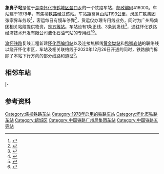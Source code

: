 {{noteTA
|1=zh-cn:始发车次; zh-hk:列車班次;
|2=zh-cn:车次; zh-hk:班次;
}}
{{Infobox China railway station 
|车站名称 = 象鼻子站
|eng_name = Xiangbizi Railway Station
|车站名称拼音 = 
|车站位置 = [[湖南|湖南]][[怀化市|怀化市]][[鹤城区|鹤城区]][[盈口乡|盈口乡]]武陵北路3号
|归属 = [[广铁集团|广铁集团]]张家界车务段
|线路 = [[焦柳铁路|焦柳铁路]]
|type=会让站
|tracks =4 
|车站代码=44768<ref>{{cite book|title=中华人民共和国铁路车站代码（GB/T 10302-2010）|publisher=中国标准出版社|year=2010|isbn=155066140495|ignore-isbn-error=true|pages=40}}</ref>
|电报码=EBQ
|车站等级 = [[五等站_(中铁)|五等站]]
}}
'''象鼻子站'''是位于[[湖南|湖南]][[怀化市|怀化市]][[鹤城区|鹤城区]][[盈口乡|盈口乡]]的一个铁路车站，[[邮政编码|邮政编码]]418000。车站建于1978年，有[[焦柳铁路|焦柳铁路]]经过该站。车站距离[[月山站|月山站]]1193[[公里|公里]]，隶属[[广铁集团|广铁集团]]张家界车务段<ref>{{cite news|title=刻刀为笔书写抗疫情怀|url=http://www.peoplerail.com/rail/show-1850-433593-1.html|publisher=人民铁道网|date=2020-04-28}}</ref>，客运每日有慢车停靠<ref>{{cite news|title=相见、会同、象鼻子……竟然都是车站名？|url=https://www.sohu.com/a/348790076_118392|work=经济日报|publisher=搜狐网|date=2019-10-22}}</ref>，货运仅办理专用线业务，同时为广州局集团相关站段提供物资，是[[五等站_(中铁)|五等站]]。车站设有1条正线、3条到发线<ref>{{cite journal|author=申宏华|title=怀化南站点线能力利用与提高研究|publisher=华南理工大学|year=2007|doi=10.7666/d.Y1275821}}</ref>，通往怀化铁路经济技术开发有限公司液化石油气站的专用线<ref name="95306info">{{cite web|url=http://hyfw.95306.cn/hyinfo/action/FwcszsAction_index?type=1|title=营业站服务信息查询|publisher=中国铁路95306网|access-date=2020-12-28|archive-date=2018-09-14|archive-url=https://web.archive.org/web/20180914133603/http://hyfw.95306.cn/hyinfo/action/FwcszsAction_index?type=1|dead-url=no}}</ref><ref>{{cite journal|author=王充|title=怀化铁路枢纽货运系统布局优化研究|work=铁道货运|year=2019|doi=10.16669/j.cnki.issn.1004-2024.2019.03.07}}</ref>。

[[渝怀铁路|渝怀铁路]]复线工程新建[[怀化西站|怀化西编组站]]以及连接焦柳线[[黄金坳站|黄金坳站]]和[[鸭嘴岩站|鸭嘴岩站]]的联络线以绕开怀化市区，车站及相关联络线于2020年12月26日开通的同时，铁路部门拆除了本站下行方向的部分线路和道岔<Ref>{{Cite news|title=报告！这场只许成功不许失败的硬仗，我们赢了！|url=https://www.thepaper.cn/newsDetail_forward_10606370|work=广州铁路|publisher=澎湃新闻|date=2020-12-30}}</ref>。

==相邻车站==
{{start rail box}}
{{s-inop|[[黄金坳站|黄金坳站]]|{{站|焦作}}方向|rows=2}}
{{s-line|[[焦柳铁路|焦柳铁路]]<br>← 9km 象鼻子站 5km →}}
{{s-inop|[[怀化站|怀化站]]|{{站|柳州}}方向}}
|-
{{s-line|[[焦柳铁路|焦柳铁路]]<s>旧线</s><br>← 9km 象鼻子站    →}}
{{s-abandoned|<s>旧[[怀化西站|怀化西站]]</s>|<s>{{站|柳州}}方向</s>}}
{{end box}}

==参考资料==
{{reflist}}

{{焦柳铁路}}

[[Category:焦柳铁路车站|Category:焦柳铁路车站]]
[[Category:1978年启用的铁路车站|Category:1978年启用的铁路车站]]
[[Category:怀化市铁路车站|Category:怀化市铁路车站]]
[[Category:鹤城区|Category:鹤城区]]
[[Category:中国铁路广州局集团车站|Category:中国铁路广州局集团车站]]
[[Category:中国铁路五等站|Category:中国铁路五等站]]